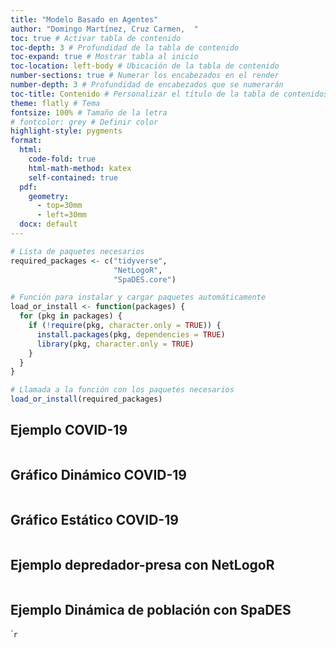 ```yaml
---
title: "Modelo Basado en Agentes"
author: "Domingo Martínez, Cruz Carmen,  "
toc: true # Activar tabla de contenido
toc-depth: 3 # Profundidad de la tabla de contenido
toc-expand: true # Mostrar tabla al inicio
toc-location: left-body # Ubicación de la tabla de contenido
number-sections: true # Numerar los encabezados en el render
number-depth: 3 # Profundidad de encabezados que se numerarán
toc-title: Contenido # Personalizar el título de la tabla de contenidos
theme: flatly # Tema
fontsize: 100% # Tamaño de la letra
# fontcolor: grey # Definir color
highlight-style: pygments
format:
  html:
    code-fold: true
    html-math-method: katex
    self-contained: true
  pdf:
    geometry:
      - top=30mm
      - left=30mm
  docx: default
---
```



```r
# Lista de paquetes necesarios
required_packages <- c("tidyverse",
                       "NetLogoR",
                       "SpaDES.core")

# Función para instalar y cargar paquetes automáticamente
load_or_install <- function(packages) {
  for (pkg in packages) {
    if (!require(pkg, character.only = TRUE)) {
      install.packages(pkg, dependencies = TRUE)
      library(pkg, character.only = TRUE)
    }
  }
}

# Llamada a la función con los paquetes necesarios
load_or_install(required_packages)
```

## Ejemplo COVID-19

```r

```

## Gráfico Dinámico COVID-19

```r

```

## Gráfico Estático COVID-19

```r

```


## Ejemplo depredador-presa con NetLogoR

```r

```

## Ejemplo Dinámica de población con SpaDES

```r

``

